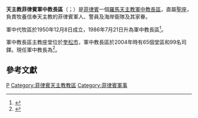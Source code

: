 {{Multiple issues|
{{Refimprove|time=2019-04-29T10:24:04+00:00}}
{{Primarysources|time=2020-02-23T19:32:48+00:00}}
}}
{{Infobox diocese
|name = 菲律賓
|jurisdiction = 軍中教長區
|latin = Ordinariatus Militaris Philippinensis
|local ={{lang|tl|Ordinaryato Militar ng Pilipinas}}{{tl icon}}
|border = catholic
|image = [[File:0221jfCamp_Aguinaldo_Ignatius_Cathedral_Arturo_Enrile_AFP_Museum_Quezon_Cityfvf_09.jpg|250px]]
|caption = 聖依納爵主教座堂
|coat_of_arms =Coat of Arms of the Roman Catholic Military Ordinariate of The Philippines.svg
|coat_of_arms_size = 175px
|coat_of_arms_caption = 軍中教長區牧徽
|location = {{PHI}}
|territory =
|rite = [[羅馬禮|羅馬禮]]
|patron = [[無原罪聖母|無原罪聖母]]、[[依納爵·羅耀拉|聖依納爵·羅耀拉]]、{{link-en|若望·嘉庇當|John of Capistrano|聖若望·嘉庇當}}
|province = （直屬[[聖座|聖座]]）
|established = 1950年
|cathedral = 聖依納爵主教座堂
|co-cathedral = 
|leadership = 軍中教長
|pope = {{incumbent pope}}
|military ordinary = {{link-en|奧斯卡·雅各伯·弗洛倫西奧|Oscar Jaime Florencio}}
|title1 = 
|title1_name = 
|title2 = 
|title2_name = 
|population = 
|parishes = 65
|churches = 
|congregations = 
|secular priests = 99
|image2 =
|image2_size = 
|image2_alt = 
|caption2 = 
|curia = 
|address = 
|telephone_no = 
|website =
|footnote =  
}}
'''天主教菲律賓軍中教長區'''（{{lang-la|Ordinariatus Militaris Philippinensis}}；{{lang-tl|Ordinaryato Militar ng Pilipinas}}）是[[菲律賓|菲律賓]]一個[[羅馬天主教|羅馬天主教]][[軍中教長區|軍中教長區]]，直屬[[聖座|聖座]]，負責牧養信奉天主教的菲律賓軍人、警員及海岸衛隊及其家眷。

軍中代牧區於1950年12月8日成立，1986年7月21日升為軍中教長區<ref>{{cite web |author1=Ioannes Paulus PP. II |title=SPIRITUALI MILITUM CURAE |url=https://w2.vatican.va/content/john-paul-ii/la/apost_constitutions/documents/hf_jp-ii_apc_19860421_spirituali-militum-curae.html |publisher=Libreria Editrice Vaticana |accessdate=2020-02-23 |archiveurl=https://web.archive.org/web/20200223185011/https://w2.vatican.va/content/john-paul-ii/la/apost_constitutions/documents/hf_jp-ii_apc_19860421_spirituali-militum-curae.html |archivedate=2020-02-23 |language=la |date=1986-04-21 |dead-url=no }}</ref>。

軍中教長區主教座堂位於[[奎松市|奎松市]]，軍中教長區於2004年時有65個堂區和99名司鐸。現任軍中教長為{{link-en|奧斯卡·雅各伯·弗洛倫西奧|Oscar Jaime Florencio|奧斯卡·雅各伯·利亞內塔·弗洛倫西奧}}<ref>{{cite press release |title=Rinunce e nomine, 02.03.2019 |url=https://press.vatican.va/content/salastampa/it/bollettino/pubblico/2019/03/02/0181/00364.html |publisher=Sala Stampa della Santa Sede |accessdate=2019-04-29 |archiveurl=https://web.archive.org/web/20190429093744/https://press.vatican.va/content/salastampa/it/bollettino/pubblico/2019/03/02/0181/00364.html |archivedate=2019-04-29 |language=it |date=2019-03-02 |dead-url=no }}</ref>。

==參考文獻==
{{reflist}}

{{菲律賓天主教教區}}
{{軍中教長區}}
[[Category:軍中教長區|P]]
[[Category:菲律賓天主教教區|Category:菲律賓天主教教區]]
[[Category:菲律賓軍事|Category:菲律賓軍事]]